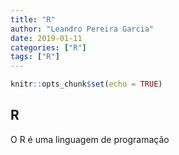 ```yaml
---
title: "R"
author: "Leandro Pereira Garcia"
date: 2019-01-11
categories: ["R"]
tags: ["R"]
---
```


```r
knitr::opts_chunk$set(echo = TRUE)
```

## R 

O R é uma linguagem de programação
